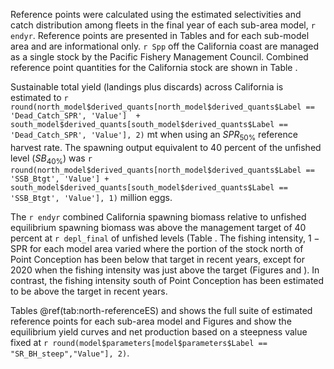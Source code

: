 
Reference points were calculated using the estimated selectivities and catch distribution among fleets in the final year of each sub-area model, `r endyr`. Reference points are presented in Tables \ref{tab:north-referenceES} and \ref{tab:south-referenceES} for each sub-model area and are informational only. `r Spp` off the California coast are managed as a single stock by the Pacific Fishery Management Council. Combined reference point quantities for the California stock are shown in Table \ref{tab:ref-point-all-es}.

Sustainable total yield (landings plus discards) across California is estimated to  `r round(north_model$derived_quants[north_model$derived_quants$Label == 'Dead_Catch_SPR', 'Value']  + south_model$derived_quants[south_model$derived_quants$Label == 'Dead_Catch_SPR', 'Value'], 2)` mt when using an $SPR_{50\%}$ reference harvest rate. The spawning output equivalent to 40 percent of the unfished level ($SB_{40\%}$) was `r round(north_model$derived_quants[north_model$derived_quants$Label == 'SSB_Btgt', 'Value'] + south_model$derived_quants[south_model$derived_quants$Label == 'SSB_Btgt', 'Value'], 1)` million eggs. 

The `r endyr` combined California spawning biomass relative to unfished equilibrium spawning biomass was above the management target of 40 percent at `r depl_final` of unfished levels (Table \ref{tab:es-ca-status}. The fishing intensity, $1-\text{SPR}$ for each model area varied where the portion of the stock north of Point Conception has been below that target in recent years, except for 2020 when the fishing intensity was just above the target (Figures \ref{fig:es-1-spr} and \ref{fig:es-phase}). In contrast, the fishing intensity south of Point Conception has been estimated to be above the target in recent years. 

Tables \@ref(tab:north-referenceES) and \ref{tab:south-referenceES} shows the full suite of estimated reference points for each sub-area model and Figures \ref{fig:south-es-yield} and \ref{fig:north-es-yiedl} show the equilibrium yield curves and net production based on a steepness value fixed at `r round(model$parameters[model$parameters$Label == "SR_BH_steep","Value"], 2)`.
